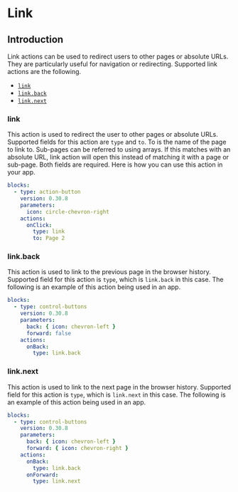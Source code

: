 
# Link

## Introduction

Link actions can be used to redirect users to other pages or absolute URLs. They are particularly
useful for navigation or redirecting. Supported link actions are the following.

- [`link`](../reference/action.mdx#link)
- [`link.back`](../reference/action.mdx#link.back)
- [`link.next`](../reference/action.mdx#link.next)

### link<Side name="link" />

This action is used to redirect the user to other pages or absolute URLs. Supported fields for this
action are `type` and `to`. To is the name of the page to link to. Sub-pages can be referred to
using arrays. If this matches with an absolute URL, link action will open this instead of matching
it with a page or sub-page. Both fields are required. Here is how you can use this action in your
app.

```yaml validate blocks-snippet
blocks:
  - type: action-button
    version: 0.30.8
    parameters:
      icon: circle-chevron-right
    actions:
      onClick:
        type: link
        to: Page 2
```

### link.back<Side name="link.back" />

This action is used to link to the previous page in the browser history. Supported field for this
action is `type`, which is `link.back` in this case. The following is an example of this action
being used in an app.

```yaml validate blocks-snippet
blocks:
  - type: control-buttons
    version: 0.30.8
    parameters:
      back: { icon: chevron-left }
      forward: false
    actions:
      onBack:
        type: link.back
```

### link.next<Side name="link.next" />

This action is used to link to the next page in the browser history. Supported field for this action
is `type`, which is `link.next` in this case. The following is an example of this action being used
in an app.

```yaml validate blocks-snippet
blocks:
  - type: control-buttons
    version: 0.30.8
    parameters:
      back: { icon: chevron-left }
      forward: { icon: chevron-right }
    actions:
      onBack:
        type: link.back
      onForward:
        type: link.next
```
